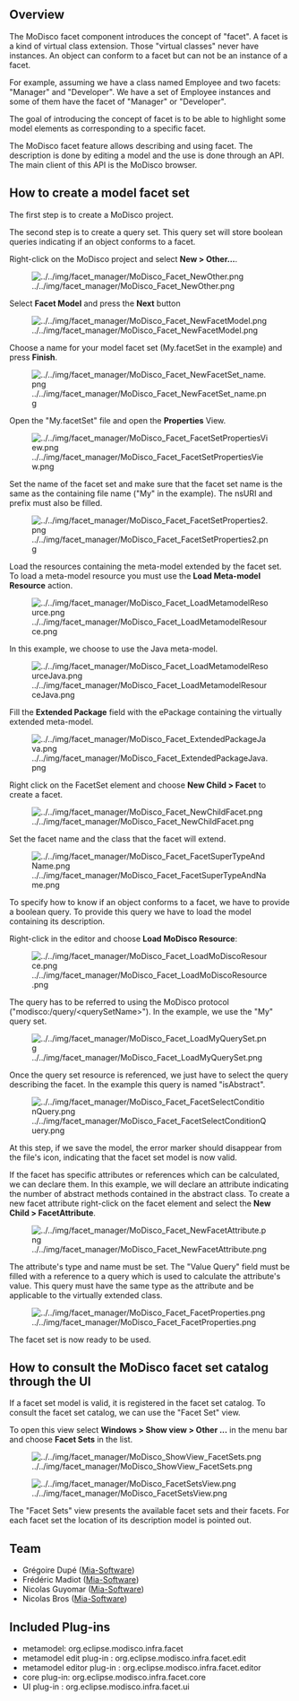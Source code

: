 == Overview ==
The MoDisco facet component introduces the concept of "facet". A facet is a kind of virtual class extension. Those "virtual classes" never have instances. An object can conform to a facet but can not be an instance of a facet.

For example, assuming we have a class named Employee and two facets: "Manager" and "Developer". We have a set of Employee instances and some of them have the facet of "Manager" or "Developer".

The goal of introducing the concept of facet is to be able to highlight some model elements as corresponding to a specific facet.

The MoDisco facet feature allows describing and using facet. The description is done by editing a model and the use is done through an API. The main client of this API is the MoDisco browser.


==How to create a model facet set==
The first step is to create a MoDisco project.

The second step is to create a query set. This query set will store boolean queries indicating if an
object conforms to a facet.

Right-click on the MoDisco project and select '''New &gt; Other...'''.

[[Image:../../img/facet_manager/MoDisco_Facet_NewOther.png]]

Select '''Facet Model''' and press the '''Next''' button

[[Image:../../img/facet_manager/MoDisco_Facet_NewFacetModel.png]]

Choose a name for your model facet set (My.facetSet in the example)
and press '''Finish'''.

[[Image:../../img/facet_manager/MoDisco_Facet_NewFacetSet_name.png]]


Open the "My.facetSet" file and open the '''Properties''' View.

[[Image:../../img/facet_manager/MoDisco_Facet_FacetSetPropertiesView.png]]

Set the name of the facet set and make sure that the facet set name
is the same as the containing file name ("My" in the example). The
nsURI and prefix must also be filled.

[[Image:../../img/facet_manager/MoDisco_Facet_FacetSetProperties2.png]]

Load the resources containing the meta-model extended by the
facet set. To load a meta-model resource you must use the 
'''Load Meta-model Resource''' action.

[[Image:../../img/facet_manager/MoDisco_Facet_LoadMetamodelResource.png]]

In this example, we choose to use the Java meta-model.

[[Image:../../img/facet_manager/MoDisco_Facet_LoadMetamodelResourceJava.png]]

Fill the '''Extended Package''' field with the ePackage
containing the virtually extended meta-model.

[[Image:../../img/facet_manager/MoDisco_Facet_ExtendedPackageJava.png]]

Right click on the FacetSet element and choose '''New Child &gt; Facet''' to create a facet.

[[Image:../../img/facet_manager/MoDisco_Facet_NewChildFacet.png]]

Set the facet name and the class that the facet will extend.

[[Image:../../img/facet_manager/MoDisco_Facet_FacetSuperTypeAndName.png]]

To specify how to know if an object conforms to a facet, we have
to provide a boolean query. To provide this query we have to load the
model containing its description.

Right-click in the editor and choose '''Load MoDisco Resource''':

[[Image:../../img/facet_manager/MoDisco_Facet_LoadMoDiscoResource.png]]

The query has to be referred to using the MoDisco protocol ("modisco:/query/&lt;querySetName&gt;"). 
In the example, we use the "My" query set.

[[Image:../../img/facet_manager/MoDisco_Facet_LoadMyQuerySet.png]]

Once the query set resource is referenced, we just have to select the
query describing the facet. In the example this query is named
"isAbstract".

[[Image:../../img/facet_manager/MoDisco_Facet_FacetSelectConditionQuery.png]]

At this step, if we save the model, the error marker should disappear
from the file's icon, indicating that the facet set model is now valid.

If the facet has specific attributes or references which can be
calculated, we can declare them. In this example, we will declare an
attribute indicating the number of abstract methods contained in the
abstract class. To create a new facet attribute right-click on the facet
element and select the '''New Child &gt; FacetAttribute'''.

[[Image:../../img/facet_manager/MoDisco_Facet_NewFacetAttribute.png]]

The attribute's type and name must be set. The "Value Query" field must
be filled with a reference to a query which is used to calculate the
attribute's value. This query must have the same type as the attribute
and be applicable to the virtually extended class.

[[Image:../../img/facet_manager/MoDisco_Facet_FacetProperties.png]]


The facet set is now ready to be used.

== How to consult the MoDisco facet set catalog through the UI ==

If a facet set model is valid, it is registered in the facet set
catalog. To consult the facet set catalog, we can use the "Facet Set"
view.

To open this view select '''Windows &gt; Show view &gt; Other ...'''
in the menu bar and choose '''Facet Sets''' in the list.

[[Image:../../img/facet_manager/MoDisco_ShowView_FacetSets.png]]

[[Image:../../img/facet_manager/MoDisco_FacetSetsView.png]]

The "Facet Sets" view presents the available facet sets and their
facets. For each facet set the location of its description model is pointed out.

== Team ==
*Grégoire Dupé ([http://www.mia-software.com Mia-Software])
*Frédéric Madiot ([http://www.mia-software.com Mia-Software])
*Nicolas Guyomar ([http://www.mia-software.com Mia-Software])
*Nicolas Bros ([http://www.mia-software.com Mia-Software]) 

== Included Plug-ins ==
* metamodel: org.eclipse.modisco.infra.facet
* metamodel edit plug-in : org.eclipse.modisco.infra.facet.edit
* metamodel editor plug-in : org.eclipse.modisco.infra.facet.editor
* core plug-in: org.eclipse.modisco.infra.facet.core
* UI plug-in : org.eclipse.modisco.infra.facet.ui